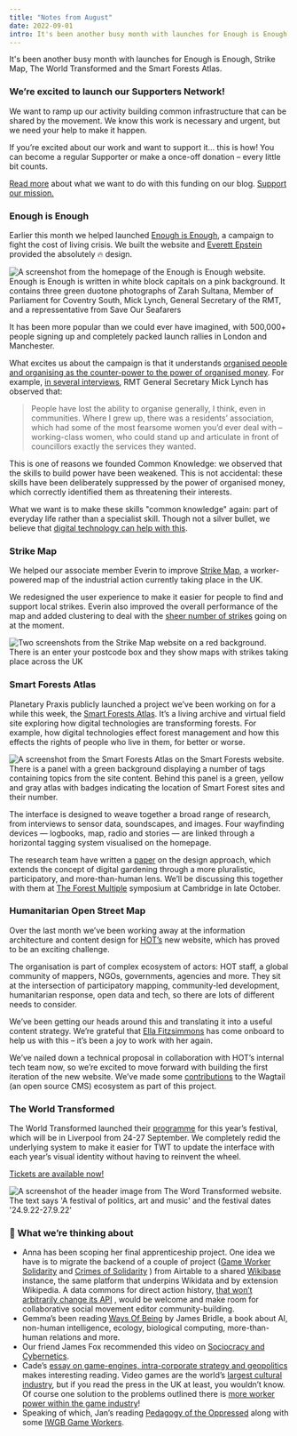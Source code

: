 ```yaml
---
title: "Notes from August"
date: 2022-09-01
intro: It's been another busy month with launches for Enough is Enough, Strike Map, The World Transformed and the Smart Forests Atlas.
---
```


It's been another busy month with launches for Enough is Enough, Strike Map, The World Transformed and the Smart Forests Atlas.

### We’re excited to launch our Supporters Network!

We want to ramp up our activity building common infrastructure that can be shared by the movement. We know this work is necessary and urgent, but we need your help to make it happen.

If you’re excited about our work and want to support it… this is how! You can become a regular Supporter or make a once-off donation – every little bit counts.

[Read more](https://commonknowledge.coop/writing/supporters-network) about what we want to do with this funding on our blog.
[Support our mission.](https://opencollective.com/commonknowledge)
 
### Enough is Enough

Earlier this month we helped launched [Enough is Enough](https://wesayenough.co.uk/), a campaign to fight the cost of living crisis. We built the website and [Everett Epstein](https://everettepstein.me/About) provided the absolutely 🔥 design.

![A screenshot from the homepage of the Enough is Enough website. Enough is Enough is written in white block capitals on a pink background. It contains three green duotone photographs of Zarah Sultana, Member of Parliament for Coventry South, Mick Lynch, General Secretary of the RMT, and a repressentative from Save Our Seafarers](../../assets/fd08dead-512b-9947-7e7f-4119fd91ad17.jpeg)

It has been more popular than we could ever have imagined, with 500,000+ people signing up and completely packed launch rallies in London and Manchester.

What excites us about the campaign is that it understands [organised people and organising as the counter-power to the power of organised money](https://www.brainyquote.com/quotes/benjamin_todd_jealous_557551). For example, [in several interviews](https://www.theguardian.com/uk-news/2022/aug/23/mick-lynch-rmt-work-dignity-union-power), RMT General Secretary Mick Lynch has observed that:


> People have lost the ability to organise generally, I think, even in communities. Where I grew up, there was a residents’ association, which had some of the most fearsome women you’d ever deal with – working-class women, who could stand up and articulate in front of councillors exactly the services they wanted.

This is one of reasons we founded Common Knowledge: we observed that the skills to build power have been weakened. This is not accidental: these skills have been deliberately suppressed by the power of organised money, which correctly identified them as threatening their interests.

What we want is to make these skills "common knowledge" again: part of everyday life rather than a specialist skill. Though not a silver bullet, we believe that [digital technology can help with this](https://github.com/commonknowledge/vision-mission-values).


### Strike Map

We helped our associate member Everin to improve [Strike Map](https://strikemap.co.uk/), a worker-powered map of the industrial action currently taking place in the UK.

We redesigned the user experience to make it easier for people to find and support local strikes. Everin also improved the overall performance of the map and added clustering to deal with the [sheer number of strikes](https://theweekinwork.substack.com/p/autumn-of-anger-44-pay-rise-for-hospitality) going on at the moment.

![Two screenshots from the Strike Map website on a red background. There is an enter your postcode box and they show maps with strikes taking place across the UK](../../assets/f2e3b6d2-97c0-7d78-a689-78959b9d87e2.jpeg)

### Smart Forests Atlas

Planetary Praxis publicly launched a project we’ve been working on for a while this week, the [Smart Forests Atlas](https://atlas.smartforests.net/). It’s a living archive and virtual field site exploring how digital technologies are transforming forests. For example, how digital technologies effect forest management and how this effects the rights of people who live in them, for better or worse.

![A screenshot from the Smart Forests Atlas on the Smart Forests website. There is a panel with a green background displaying a number of tags containing topics from the site content. Behind this panel is a green, yellow and gray atlas with badges indicating the location of Smart Forest sites and their number.](../../assets/fb14a580-526c-d27d-9fd4-d3a7e55aa147.jpeg)

The interface is designed to weave together a broad range of research, from interviews to sensor data, soundscapes, and images. Four wayfinding devices — logbooks, map, radio and stories — are linked through a horizontal tagging system visualised on the homepage.

The research team have written a [paper](https://dl.acm.org/doi/10.1145/3537797.3537804) on the design approach, which extends the concept of digital gardening through a more pluralistic, participatory, and more-than-human lens. We’ll be discussing this together with them at [The Forest Multiple](https://smartforests.net/the-forest-multiple-composing-and-digitalizing-wooded-worlds) symposium at Cambridge in late October.


### Humanitarian Open Street Map

Over the last month we’ve been working away at the information architecture and content design for [HOT’s](https://hotosm.org/) new website, which has proved to be an exciting challenge.

The organisation is part of complex ecosystem of actors: HOT staff, a global community of mappers, NGOs, governments, agencies and more. They sit at the intersection of participatory mapping, community-led development, humanitarian response, open data and tech, so there are lots of different needs to consider.

We’ve been getting our heads around this and translating it into a useful content strategy. We’re grateful that [Ella Fitzsimmons](https://ellafitzsimmons.co.uk/) has come onboard to help us with this – it’s been a joy to work with her again.

We’ve nailed down a technical proposal in collaboration with HOT’s internal tech team now, so we’re excited to move forward with building the first iteration of the new website. We’ve made some [contributions](https://github.com/wagtail/wagtail-localize/pull/602) to the Wagtail (an open source CMS) ecosystem as part of this project.

### The World Transformed


The World Transformed launched their [programme](https://theworldtransformed.org/twt-22/programme/) for this year’s festival, which will be in Liverpool from 24-27 September. We completely redid the underlying system to make it easier for TWT to update the interface with each year’s visual identity without having to reinvent the wheel.

[Tickets are available now!](https://www.tickettailor.com/events/theworldtransformed/699525)

![A screenshot of the header image from The Word Transformed website. The text says 'A festival of politics, art and music' and the festival dates '24.9.22-27.9.22'](../../assets/ba606592-fd27-9f7f-d939-fc60fc285743.jpeg)

### 🐝 What we’re thinking about

- Anna has been scoping her final apprenticeship project. One idea we have is to migrate the backend of a couple of project ([Game Worker Solidarity](https://gameworkersolidarity.com/) and [Crimes of Solidarity](https://www.crimesofsolidarity.org/) ) from Airtable to a shared [Wikibase](https://wikiba.se/) instance, the same platform that underpins Wikidata and by extension Wikipedia. A data commons for direct action history, [that won’t arbitrarily change its API](https://support.airtable.com/hc/en-us/articles/4852449595671-Changes-to-Airtable-attachments?utm_ID=recgrlxyp2ByTWvWR&utm_source=lifecycle_team&utm_medium=email&utm_campaign=it_ss_attachment_auth_deprecation&utm_content=email-blast) , would be welcome and make room for collaborative social movement editor community-building.
- Gemma’s been reading [Ways Of Being](https://www.jamesbridle.com/books/ways-of-being) by James Bridle, a book about AI, non-human intelligence, ecology, biological computing, more-than-human relations and more.
- Our friend James Fox recommended this video on [Sociocracy and Cybernetics](https://www.youtube.com/watch?v=mgROVdVSM0o).
- Cade’s [essay on game-engines, intra-corporate strategy and geopolitics](https://members.newdesigncongress.org/the-coming-game-engine-inflection-point/) makes interesting reading. Video games are the world’s [largest cultural industry](https://www.marketwatch.com/story/videogames-are-a-bigger-industry-than-sports-and-movies-combined-thanks-to-the-pandemic-11608654990), but if you read the press in the UK at least, you wouldn’t know. Of course one solution to the problems outlined there is [more worker power within the game industry](https://gameworkersolidarity.com/)!
- Speaking of which, Jan’s reading [Pedagogy of the Oppressed](https://en.wikipedia.org/wiki/Pedagogy_of_the_Oppressed) along with some [IWGB Game Workers](https://www.gameworkers.co.uk/).

